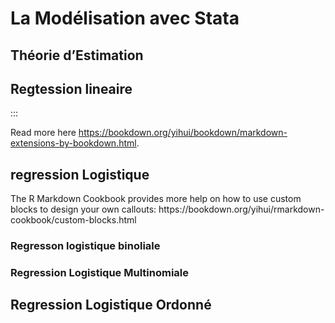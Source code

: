# La Modélisation avec Stata

## Théorie d'Estimation




## Regtession lineaire

:::

Read more here <https://bookdown.org/yihui/bookdown/markdown-extensions-by-bookdown.html>.

## regression Logistique


The R Markdown Cookbook provides more help on how to use custom blocks to design your own callouts: https://bookdown.org/yihui/rmarkdown-cookbook/custom-blocks.html


### Regresson logistique binoliale


### Regression Logistique Multinomiale


## Regression Logistique Ordonné